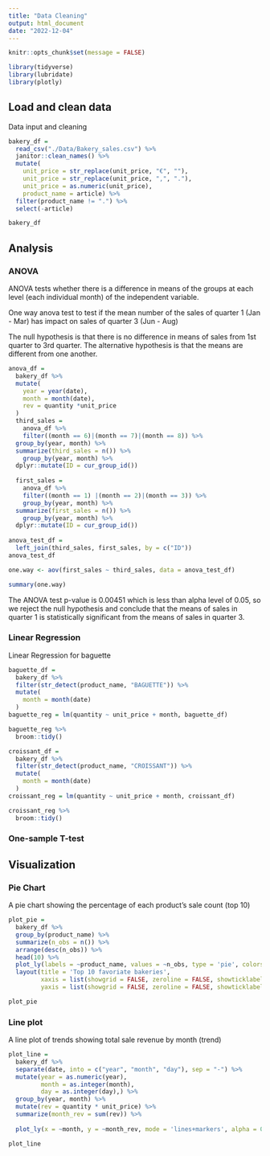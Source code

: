 ```yaml
---
title: "Data Cleaning"
output: html_document
date: "2022-12-04"
---
```


```r
knitr::opts_chunk$set(message = FALSE)

library(tidyverse)
library(lubridate)
library(plotly)
```

## Load and clean data

Data input and cleaning 
```r
bakery_df =
  read_csv("./Data/Bakery_sales.csv") %>% 
  janitor::clean_names() %>% 
  mutate(
    unit_price = str_replace(unit_price, "€", ""),
    unit_price = str_replace(unit_price, ",", "."),
    unit_price = as.numeric(unit_price),
    product_name = article) %>% 
  filter(product_name != ".") %>% 
  select(-article)

bakery_df
```

## Analysis

### ANOVA 

ANOVA tests whether there is a difference in means of the groups at each level (each individual month) of the independent variable.

One way anova test to test if the mean number of the sales of quarter 1 (Jan - Mar) has impact on sales of quarter 3 (Jun - Aug)  

The null hypothesis is that there is no difference in means of sales from 1st quarter to 3rd quarter. The alternative hypothesis is that the means are different from one another.

```r
anova_df =
  bakery_df %>% 
  mutate(
    year = year(date),
    month = month(date),
    rev = quantity *unit_price 
  ) 
  third_sales = 
    anova_df %>% 
    filter((month == 6)|(month == 7)|(month == 8)) %>% 
  group_by(year, month) %>% 
  summarize(third_sales = n()) %>% 
    group_by(year, month) %>% 
  dplyr::mutate(ID = cur_group_id())
  
  first_sales = 
    anova_df %>% 
    filter((month == 1) |(month == 2)|(month == 3)) %>% 
    group_by(year, month) %>% 
  summarize(first_sales = n()) %>% 
    group_by(year, month) %>% 
  dplyr::mutate(ID = cur_group_id())
  
anova_test_df = 
  left_join(third_sales, first_sales, by = c("ID"))
anova_test_df

one.way <- aov(first_sales ~ third_sales, data = anova_test_df)

summary(one.way)
```
The ANOVA test p-value is 0.00451 which is less than alpha level of 0.05, so we reject the null hypothesis and conclude that the means of sales in quarter 1 is statistically significant from the means of sales in quarter 3.


### Linear Regression

Linear Regression for baguette 
```r
baguette_df = 
  bakery_df %>% 
  filter(str_detect(product_name, "BAGUETTE")) %>% 
  mutate(
    month = month(date)
  )
baguette_reg = lm(quantity ~ unit_price + month, baguette_df)

baguette_reg %>% 
  broom::tidy()
```

```r
croissant_df = 
  bakery_df %>% 
  filter(str_detect(product_name, "CROISSANT")) %>% 
  mutate(
    month = month(date)
  )
croissant_reg = lm(quantity ~ unit_price + month, croissant_df)

croissant_reg %>% 
  broom::tidy()
```


### One-sample T-test



## Visualization

### Pie Chart

A pie chart showing the percentage of each product’s sale count (top 10)
```r
plot_pie =
  bakery_df %>% 
  group_by(product_name) %>% 
  summarize(n_obs = n()) %>% 
  arrange(desc(n_obs)) %>% 
  head(10) %>% 
  plot_ly(labels = ~product_name, values = ~n_obs, type = 'pie', colors = "viridis") %>% 
  layout(title = 'Top 10 favoriate bakeries',
         xaxis = list(showgrid = FALSE, zeroline = FALSE, showticklabels = FALSE),
         yaxis = list(showgrid = FALSE, zeroline = FALSE, showticklabels = FALSE))

plot_pie
```

### Line plot

A line plot of trends showing total sale revenue by month (trend)
```r
plot_line =
  bakery_df %>% 
  separate(date, into = c("year", "month", "day"), sep = "-") %>% 
  mutate(year = as.numeric(year),
         month = as.integer(month),
         day = as.integer(day),) %>% 
  group_by(year, month) %>% 
  mutate(rev = quantity * unit_price) %>% 
  summarize(month_rev = sum(rev)) %>% 
  
  plot_ly(x = ~month, y = ~month_rev, mode = 'lines+markers', alpha = 0.5)

plot_line 
```







